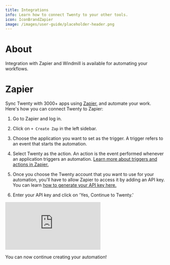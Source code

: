 ```yaml
---
title: Integrations
info: Learn how to connect Twenty to your other tools.
icon: IconBrandZapier
image: /images/user-guide/placeholder-header.png
---
```


# About

Integration with Zapier and Windmill is available for automating your workflows.

# Zapier

Sync Twenty with 3000+ apps using [Zapier](https://zapier.com/apps/twenty/integrations), and automate your work. Here's how you can connect Twenty to Zapier:

1. Go to Zapier and log in. 
2. Click on `+ Create Zap` in the left sidebar. 
3. Choose the application you want to set as the trigger. A trigger refers to an event that starts the automation. 
4. Select Twenty as the action. An action is the event performed whenever an application triggers an automation. [Learn more about triggers and actions in Zapier.](https://zapier.com/how-it-works)
5. Once you choose the Twenty account that you want to use for your automation, you'll have to allow Zapier to access it by adding an API key. You can learn [how to generate your API key here.](/user-guide/api-webhooks)

6. Enter your API key and click on 'Yes, Continue to Twenty.'

<div style={{padding:'69.01% 0 0 0', position:'relative'}}>
  <iframe 
    src="https://player.vimeo.com/video/927913866?autoplay=1&loop=1&autopause=0&background=1&amp;app_id=58479" 
    frameborder="0" 
    allow="autoplay; fullscreen; picture-in-picture; clipboard-write" 
    style={{
      position:'absolute',
      top:0,
      left:0,
      width:'100%',
      height:'100%',
      borderRadius: '16px', 
      border:'2px solid black'
    }}
    title="Export data"
  ></iframe>
</div>
<script src="https://player.vimeo.com/api/player.js"></script>

You can now continue creating your automation!
